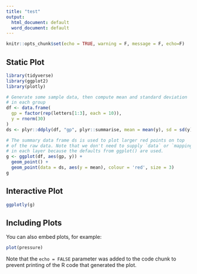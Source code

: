 ```yaml
---
title: "test"
output:
  html_document: default
  word_document: default
---
```


```r
knitr::opts_chunk$set(echo = TRUE, warning = F, message = F, echo=F)
```

## Static Plot

```r
library(tidyverse)
library(ggplot2)
library(plotly)

# Generate some sample data, then compute mean and standard deviation
# in each group
df <- data.frame(
  gp = factor(rep(letters[1:3], each = 10)),
  y = rnorm(30)
)
ds <- plyr::ddply(df, "gp", plyr::summarise, mean = mean(y), sd = sd(y))

# The summary data frame ds is used to plot larger red points on top
# of the raw data. Note that we don't need to supply `data` or `mapping`
# in each layer because the defaults from ggplot() are used.
g <- ggplot(df, aes(gp, y)) +
  geom_point() +
  geom_point(data = ds, aes(y = mean), colour = 'red', size = 3)
g
```

## Interactive Plot

```r
ggplotly(g)
```


## Including Plots

You can also embed plots, for example:

```r
plot(pressure)
```

Note that the `echo = FALSE` parameter was added to the code chunk to prevent printing of the R code that generated the plot.

